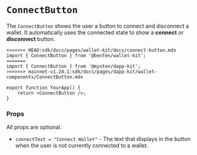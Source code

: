 
# `ConnectButton`

The `ConnectButton` shows the user a button to connect and disconnect a wallet. It automatically
uses the connected state to show a **connect** or **disconnect** button.

```tsx
<<<<<<< HEAD:sdk/docs/pages/wallet-kit/docs/connect-button.mdx
import { ConnectButton } from '@benfen/wallet-kit';
=======
import { ConnectButton } from '@mysten/dapp-kit';
>>>>>>> mainnet-v1.24.1:sdk/docs/pages/dapp-kit/wallet-components/ConnectButton.mdx

export function YourApp() {
	return <ConnectButton />;
}
```

<ConnectButtonExample />

### Props

All props are optional.

- `connectText = "Connect Wallet"` - The text that displays in the button when the user is not
  currently connected to a wallet.
